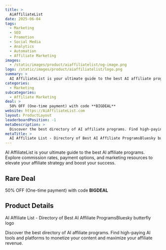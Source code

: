 ```yaml
---
title: >
  AiAffiliateList
date: 2025-06-04
tags:
  - Marketing
  - SEO
  - Promotion
  - Social Media
  - Analytics
  - Automation
  - Affiliate Marketing
images:
  - /static/images/product/aiaffiliatelist/og-image.png
logo: /static/images/product/aiaffiliatelist/logo.png
summary: >
  AI AffiliateList is your ultimate guide to the best AI affiliate programs. Explore commission rates, payment options, and marketing resources to elevate your affiliate strategy and boost your success.
categories:
  - Marketing
subcategories:
  - Affiliate Marketing
deal: >
  50% OFF (One-time payment) with code **BIGDEAL**
website: https://AiAffiliateList.com
layout: ProductLayout
leaderboardPosition: -1
metaDescription: >
  Discover the best directory of AI affiliate programs. Find high-paying AI tools and platforms to monetize your content and maximize your affiliate revenue.
metaTitle: >
  AI Affiliate List - Directory of Best AI Affiliate ProgramsBluesky butterfly logo
---
```

AI AffiliateList is your ultimate guide to the best AI affiliate programs. Explore commission rates, payment options, and marketing resources to elevate your affiliate strategy and boost your success.

## Rare Deal

50% OFF (One-time payment) with code **BIGDEAL**

## Product Details

AI Affiliate List - Directory of Best AI Affiliate ProgramsBluesky butterfly logo

Discover the best directory of AI affiliate programs. Find high-paying AI tools and platforms to monetize your content and maximize your affiliate revenue.
